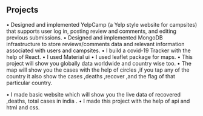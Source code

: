 ## Projects
<ProjectCard title="YelpCamp Website JavaScript" link="https://powerful-basin-23204.herokuapp.com/" bg="linear-gradient(to right, #D4145A 0%, #FBB03B 100%)">
•	Designed and implemented YelpCamp (a Yelp style website for campsites) that supports user log in, posting review and comments, and editing previous submissions.
•	Designed and implemented MongoDB infrastructure to store reviews/comments data and relevant information associated with users and campsites.

</ProjectCard>
<ProjectCard title="Build a COVID-19 Tracker with REACT JS (React Hooks and Material UI)" link="https://covid-tracker-livecases.herokuapp.com/" bg="linear-gradient(to right, #D4145A 0%, #FBB03B 100%)">
•	I build a covid-19 Tracker with the help of React. 
•	I used Material ui 
•	I used leaflet package for maps.
•	This project will show you globally data worldwide and country wise too.
•	The map will show you the cases with the help of circles ,if you tap any of the country it also show the cases ,deaths ,recover ,and the flag of that particular country.


</ProjectCard><ProjectCard title="•	Build a COVID-19 Tracker with basic html and css" link="" bg="linear-gradient(to right, #D4145A 0%, #FBB03B 100%)">
•	I made basic website which will show you the live data of  recovered ,deaths, total cases in india .
•	I made this project with the help of api and html and css.


</ProjectCard>